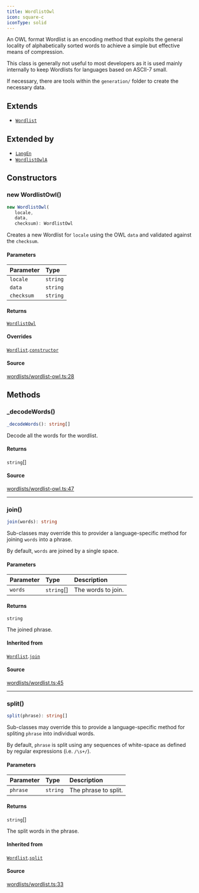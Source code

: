 ```yaml
---
title: WordlistOwl
icon: square-c
iconType: solid
---
```


An OWL format Wordlist is an encoding method that exploits the general locality of alphabetically sorted words to
achieve a simple but effective means of compression.

This class is generally not useful to most developers as it is used mainly internally to keep Wordlists for languages
based on ASCII-7 small.

If necessary, there are tools within the `generation/` folder to create the necessary data.

## Extends

- [`Wordlist`](/sdk/content/classes/Wordlist)

## Extended by

- [`LangEn`](/sdk/content/classes/LangEn)
- [`WordlistOwlA`](/sdk/content/classes/WordlistOwlA)

## Constructors

### new WordlistOwl()

```ts
new WordlistOwl(
   locale, 
   data, 
   checksum): WordlistOwl
```

Creates a new Wordlist for `locale` using the OWL `data` and validated against the `checksum`.

#### Parameters

| Parameter | Type |
| :------ | :------ |
| `locale` | `string` |
| `data` | `string` |
| `checksum` | `string` |

#### Returns

[`WordlistOwl`](/sdk/content/classes/WordlistOwl)

#### Overrides

[`Wordlist`](/sdk/content/classes/Wordlist).[`constructor`](/sdk/content/classes/Wordlist#constructors)

#### Source

[wordlists/wordlist-owl.ts:28](https://github.com/dominant-strategies/quais.js/blob/09cd60f427ec354a4d2a7f44048d42dc45cec47b/src/wordlists/wordlist-owl.ts#L28)

## Methods

### \_decodeWords()

```ts
_decodeWords(): string[]
```

Decode all the words for the wordlist.

#### Returns

`string`[]

#### Source

[wordlists/wordlist-owl.ts:47](https://github.com/dominant-strategies/quais.js/blob/09cd60f427ec354a4d2a7f44048d42dc45cec47b/src/wordlists/wordlist-owl.ts#L47)

***

### join()

```ts
join(words): string
```

Sub-classes may override this to provider a language-specific method for joining `words` into a phrase.

By default, `words` are joined by a single space.

#### Parameters

| Parameter | Type | Description |
| :------ | :------ | :------ |
| `words` | `string`[] | The words to join. |

#### Returns

`string`

The joined phrase.

#### Inherited from

[`Wordlist`](/sdk/content/classes/Wordlist).[`join`](/sdk/content/classes/Wordlist#join)

#### Source

[wordlists/wordlist.ts:45](https://github.com/dominant-strategies/quais.js/blob/09cd60f427ec354a4d2a7f44048d42dc45cec47b/src/wordlists/wordlist.ts#L45)

***

### split()

```ts
split(phrase): string[]
```

Sub-classes may override this to provide a language-specific method for spliting `phrase` into individual words.

By default, `phrase` is split using any sequences of white-space as defined by regular expressions (i.e.
`/\s+/`).

#### Parameters

| Parameter | Type | Description |
| :------ | :------ | :------ |
| `phrase` | `string` | The phrase to split. |

#### Returns

`string`[]

The split words in the phrase.

#### Inherited from

[`Wordlist`](/sdk/content/classes/Wordlist).[`split`](/sdk/content/classes/Wordlist#split)

#### Source

[wordlists/wordlist.ts:33](https://github.com/dominant-strategies/quais.js/blob/09cd60f427ec354a4d2a7f44048d42dc45cec47b/src/wordlists/wordlist.ts#L33)
